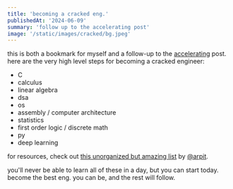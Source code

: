 ```yaml
---
title: 'becoming a cracked eng.'
publishedAt: '2024-06-09'
summary: 'follow up to the accelerating post'
image: '/static/images/cracked/bg.jpeg'
---
```



this is both a bookmark for myself and a follow-up to the [accelerating](/writing/accelerating) post. here are the 
very high level steps for becoming a cracked engineer:
- C 
- calculus
- linear algebra
- dsa
- os
- assembly / computer architecture
- statistics
- first order logic / discrete math
- py
- deep learning

for resources, check out [this unorganized but amazing list](https://arc.net/e/D242E263-31FD-4CF9-A2D5-B67519C049AF) by [@arpit](https://x.com/arpitingle).

you'll never be able to learn all of these in a day, but you can start today. 
become the best eng. you can be, and the rest will follow. 